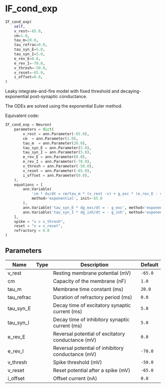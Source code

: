 # IF_cond_exp { #ANNarchy.models.Neurons.IF_cond_exp }

```python
IF_cond_exp(
    self,
    v_rest=-65.0,
    cm=1.0,
    tau_m=20.0,
    tau_refrac=0.0,
    tau_syn_E=5.0,
    tau_syn_I=5.0,
    e_rev_E=0.0,
    e_rev_I=-70.0,
    v_thresh=-50.0,
    v_reset=-65.0,
    i_offset=0.0,
)
```

Leaky integrate-and-fire model with fixed threshold and decaying-exponential post-synaptic conductance.

The ODEs are solved using the exponential Euler method.

Equivalent code:

```python
IF_cond_exp = Neuron(
    parameters = dict(
        v_rest = ann.Parameter(-65.0),
        cm  = ann.Parameter(1.0),
        tau_m  = ann.Parameter(20.0),
        tau_syn_E = ann.Parameter(5.0),
        tau_syn_I = ann.Parameter(5.0),
        e_rev_E = ann.Parameter(0.0),
        e_rev_I = ann.Parameter(-70.0),
        v_thresh = ann.Parameter(-50.0),
        v_reset = ann.Parameter(-65.0),
        i_offset = ann.Parameter(0.0),
    ), 
    equations = [
        ann.Variable(
            'cm * dv/dt = cm/tau_m * (v_rest -v) + g_exc * (e_rev_E - v) + g_inh * (e_rev_I - v) + i_offset',
            method='exponential', init=-65.0
        ),
        ann.Variable('tau_syn_E * dg_exc/dt = - g_exc', method='exponential'),
        ann.Variable('tau_syn_I * dg_inh/dt = - g_inh', method='exponential'),
    ],
    spike = "v > v_thresh",
    reset = "v = v_reset",
    refractory = 0.0
)
```

## Parameters {.doc-section .doc-section-parameters}

| Name       | Type   | Description                                       | Default   |
|------------|--------|---------------------------------------------------|-----------|
| v_rest     |        | Resting membrane potential (mV)                   | `-65.0`   |
| cm         |        | Capacity of the membrane (nF)                     | `1.0`     |
| tau_m      |        | Membrane time constant (ms)                       | `20.0`    |
| tau_refrac |        | Duration of refractory period (ms)                | `0.0`     |
| tau_syn_E  |        | Decay time of excitatory synaptic current (ms)    | `5.0`     |
| tau_syn_I  |        | Decay time of inhibitory synaptic current (ms)    | `5.0`     |
| e_rev_E    |        | Reversal potential of excitatory conductance (mV) | `0.0`     |
| e_rev_I    |        | Reversal potential of inhibitory conductance (mV) | `-70.0`   |
| v_thresh   |        | Spike threshold (mV)                              | `-50.0`   |
| v_reset    |        | Reset potential after a spike (mV)                | `-65.0`   |
| i_offset   |        | Offset current (nA)                               | `0.0`     |